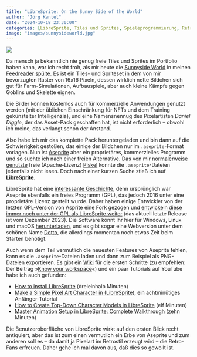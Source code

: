 ```yaml
---
title: "LibreSprite: On the Sunny Side of the World"
author: "Jörg Kantel"
date: "2024-10-18 23:30:00"
categories: [LibreSprite, Tiles und Sprites, Spieleprogrammierung, Retrogaming]
image: "images/sunnysideworld.jpg"
---
```


[![](images/sunnysideworld-b.jpg)](https://img.itch.zone/aW1hZ2UvNzI5MzM5LzQ3MTYyODIucG5n/original/aE4epA.png)

Da mensch ja bekanntlich nie genug freie Tiles und Sprites im Portfolio haben kann, war ich recht froh, als mir heute die [Sunnyside World](https://danieldiggle.itch.io/sunnyside) in meinen [Feedreader spülte](https://danieldiggle.itch.io/sunnyside/devlog/816790/4-6-8-way-character-movement-). Es ist ein Tiles- und Spriteset in dem von mir bevorzugten Raster von 16x16 Pixeln, dessen wirklich nette Bildchen sich gut für Farm-Simulationen, Aufbauspiele, aber auch kleine Kämpfe gegen Goblins und Skelette eignen.

Die Bilder können kostenlos auch für kommerzielle Anwendungen genutzt werden (mit der üblichen Einschränkung für NFTs und dem Training gekünstelter Intelligenzia), und eine Namensnennug des Pixelartisten *Daniel Diggle*, der das Asset-Pack geschaffen hat, ist nicht erforderlich -- obwohl ich meine, das verlangt schon der Anstand.

Also habe ich mir das komplette Pack heruntergeladen und bin dann auf die Schwierigkeit gestoßen, das einige der Bildchen nur im `.aseprite`-Format vorlagen. Nun ist [Aseprite](https://www.aseprite.org/) aber ein proprietäres, kommerzielles Programm und so suchte ich nach einer freien Alternative. Das von mir [normalerweise genutzte](https://kantel.github.io/#category=Piskel) freie (Apache-Lizenz) [Piskel](http://cognitiones.kantel-chaos-team.de/multimedia/computergraphik/pixelart/piskel.html) konnte die `.aseprite`-Dateien jedenfalls nicht lesen. Doch nach einer kurzen Suche stieß ich auf **[LibreSprite](https://libresprite.github.io/)**.

LibreSprite hat eine [interessante Geschichte](https://libresprite.github.io/#!/about), denn ursprünglich war Aseprite ebenfalls ein freies Programm (GPL), das jedoch 2016 unter eine proprietäre Lizenz gestellt wurde. Daher haben einige Entwickler von der letzten GPL-Version von Asprite eine Fork gezogen und [entwickeln diese immer noch unter der GPL als LibreSprite weiter](https://github.com/LibreSprite/LibreSprite) (das aktuell letzte Release ist vom Dezember 2023). Die Software könnt Ihr hier für Windows, Linux und macOS [herunterladen](https://libresprite.github.io/#!/downloads), und es gibt sogar eine Webversion unter dem schönen Name [Dotto](https://libresprite.github.io/Dotto/), die allerdings momentan noch etwas Zeit beim Starten benötigt.

Auch wenn dem Teil vermutlich die neuesten Features von Aseprite fehlen, kann es die `.aseprite`-Dateien laden und dann zum Beispiel als PNG-Dateien exportieren. Es gibt ein [Wiki](https://github.com/LibreSprite/libresprite.github.io/wiki) für die ersten Schritte (zu empfehlen: Der Beitrag »[Know your workspace](https://github.com/LibreSprite/libresprite.github.io/wiki/Know-your-workspace)«) und ein paar Tutorials auf YouTube habe ich auch gefunden:

- [How to install LibreSprite](https://www.youtube.com/watch?v=1ZhC6AF1xRo) (dreieinhalb Minuten)
- [Make a Simple Pixel Art Character in (LibreSprite)](https://www.youtube.com/watch?v=TKmjfKT1y9s), ein achtminütiges Anfänger-Tutorial
- [How to Create Top-Down Character Models in LibreSprite](https://www.youtube.com/watch?v=OGv9Vp5tvdo) (elf Minuten)
- [Master Animation Setup in LibreSprite: Complete Walkthrough](https://www.youtube.com/watch?v=f2Xiwwouh-8) (zehn Minuten)

Die Benutzeroberfläche von LibreSprite wirkt auf den ersten Blick recht antiquiert, aber das ist zum einen vermutlich ein Erbe von Aseprite und zum anderen soll es -- da damit ja Pixelart im Retrostil erzeugt wird -- die Retro-Fans erfreuen. Daher gehe ich mal davon aus, daß dies so gewollt ist.